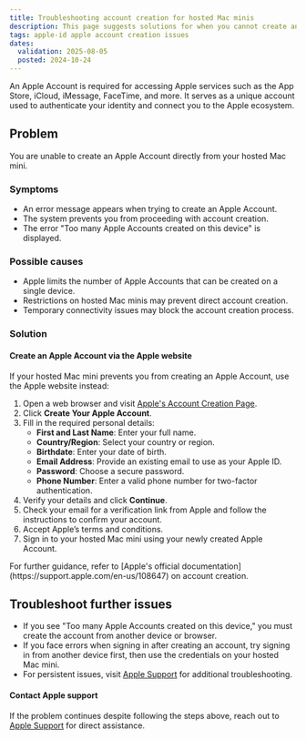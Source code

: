 ```yaml
---
title: Troubleshooting account creation for hosted Mac minis
description: This page suggests solutions for when you cannot create an Apple Account directly from your hosted Mac mini
tags: apple-id apple account creation issues
dates:
  validation: 2025-08-05
  posted: 2024-10-24
---
```




An Apple Account is required for accessing Apple services such as the App Store, iCloud, iMessage, FaceTime, and more.
It serves as a unique account used to authenticate your identity and connect you to the Apple ecosystem.

## Problem
You are unable to create an Apple Account directly from your hosted Mac mini.

### Symptoms
- An error message appears when trying to create an Apple Account.
- The system prevents you from proceeding with account creation.
- The error "Too many Apple Accounts created on this device" is displayed.

### Possible causes
- Apple limits the number of Apple Accounts that can be created on a single device.
- Restrictions on hosted Mac minis may prevent direct account creation.
- Temporary connectivity issues may block the account creation process.

### Solution

#### Create an Apple Account via the Apple website
If your hosted Mac mini prevents you from creating an Apple Account, use the Apple website instead:

1. Open a web browser and visit [Apple's Account Creation Page](https://account.apple.com/account).
2. Click **Create Your Apple Account**.
3. Fill in the required personal details:
   - **First and Last Name**: Enter your full name.
   - **Country/Region**: Select your country or region.
   - **Birthdate**: Enter your date of birth.
   - **Email Address**: Provide an existing email to use as your Apple ID.
   - **Password**: Choose a secure password.
   - **Phone Number**: Enter a valid phone number for two-factor authentication.
4. Verify your details and click **Continue**.
5. Check your email for a verification link from Apple and follow the instructions to confirm your account.
6. Accept Apple’s terms and conditions.
7. Sign in to your hosted Mac mini using your newly created Apple Account.

<Message type="note">
For further guidance, refer to [Apple's official documentation](https://support.apple.com/en-us/108647) on account creation.
</Message>

## Troubleshoot further issues
- If you see "Too many Apple Accounts created on this device," you must create the account from another device or browser.
- If you face errors when signing in after creating an account, try signing in from another device first, then use the credentials on your hosted Mac mini.
- For persistent issues, visit [Apple Support](https://support.apple.com/) for additional troubleshooting.

#### Contact Apple support
If the problem continues despite following the steps above, reach out to [Apple Support](https://support.apple.com/) for direct assistance.

